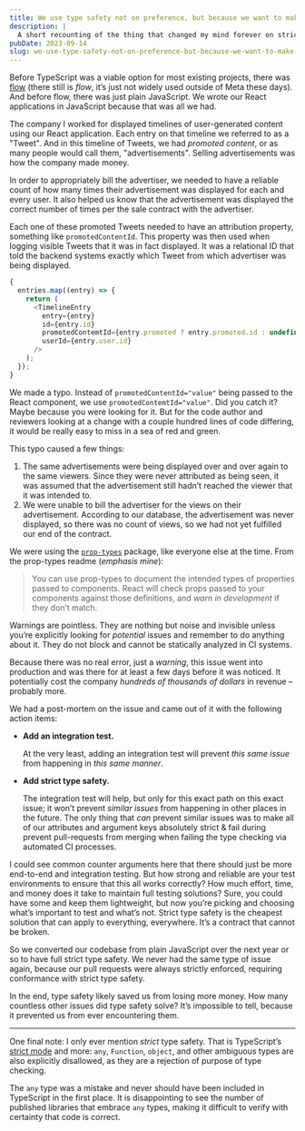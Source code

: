 ```yaml
---
title: We use type safety not on preference, but because we want to make money
description: |
  A short recounting of the thing that changed my mind forever on strict type checking for JavaScript.
pubDate: 2023-09-14
slug: we-use-type-safety-not-on-preference-but-because-we-want-to-make-money
---
```


Before TypeScript was a viable option for most existing projects, there was [flow](https://flow.org/) (there still is _flow_, it’s just not widely used outside of Meta these days). And before flow, there was just plain JavaScript. We wrote our React applications in JavaScript because that was all we had.

The company I worked for displayed timelines of user-generated content using our React application. Each entry on that timeline we referred to as a "Tweet". And in this timeline of Tweets, we had _promoted content_, or as many people would call them, "advertisements". Selling advertisements was how the company made money.

In order to appropriately bill the advertiser, we needed to have a reliable count of how many times their advertisement was displayed for each and every user. It also helped us know that the advertisement was displayed the correct number of times per the sale contract with the advertiser.

Each one of these promoted Tweets needed to have an attribution property, something like `promotedContentId`. This property was then used when logging visible Tweets that it was in fact displayed. It was a relational ID that told the backend systems exactly which Tweet from which advertiser was being displayed.

```js title="src/app/views/Timeline.jsx" caption="Example loop rendering Tweets as “entries” into a timeline." showLineNumbers
{
  entries.map((entry) => {
    return (
      <TimelineEntry
        entry={entry}
        id={entry.id}
        promotedContemtId={entry.promoted ? entry.promoted.id : undefined}
        userId={entry.user.id}
      />
    );
  });
}
```

We made a typo. Instead of `promotedContentId="value"` being passed to the React component, we use `promotedContemtId="value"`. Did you catch it? Maybe because you were looking for it. But for the code author and reviewers looking at a change with a couple hundred lines of code differing, it would be really easy to miss in a sea of red and green.

This typo caused a few things:

1. The same advertisements were being displayed over and over again to the same viewers. Since they were never attributed as being seen, it was assumed that the advertisement still hadn’t reached the viewer that it was intended to.
2. We were unable to bill the advertiser for the views on their advertisement. According to our database, the advertisement was never displayed, so there was no count of views, so we had not yet fulfilled our end of the contract.

We were using the [`prop-types`](https://www.npmjs.com/package/prop-types) package, like everyone else at the time. From the prop-types readme (<em className="text-red-700 dark:text-red-500">emphasis mine</em>):

> You can use prop-types to document the intended types of properties passed to components. React will check props passed to your components against those definitions, and <em className="text-red-700 dark:text-red-500">warn in development</em> if they don’t match.

Warnings are pointless. They are nothing but noise and invisible unless you’re explicitly looking for _potential_ issues and remember to do anything about it. They do not block and cannot be statically analyzed in CI systems.

Because there was no real error, just a _warning_, this issue went into production and was there for at least a few days before it was noticed. It potentially cost the company _hundreds of thousands of dollars_ in revenue – probably more.

We had a post-mortem on the issue and came out of it with the following action items:

- **Add an integration test.**

  At the very least, adding an integration test will prevent _this same issue_ from happening in _this same manner_.

- **Add strict type safety.**

  The integration test will help, but only for this exact path on this exact issue; it won’t prevent _similar issues_ from happening in other places in the future. The only thing that _can_ prevent similar issues was to make all of our attributes and argument keys absolutely strict & fail during prevent pull-requests from merging when failing the type checking via automated CI processes.

I could see common counter arguments here that there should just be more end-to-end and integration testing. But how strong and reliable are your test environments to ensure that this all works correctly? How much effort, time, and money does it take to maintain full testing solutions? Sure, you could have some and keep them lightweight, but now you’re picking and choosing what’s important to test and what’s not. Strict type safety is the cheapest solution that can apply to everything, everywhere. It’s a contract that cannot be broken.

So we converted our codebase from plain JavaScript over the next year or so to have full strict type safety. We never had the same type of issue again, because our pull requests were always strictly enforced, requiring conformance with strict type safety.

In the end, type safety likely saved us from losing more money. How many countless other issues did type safety solve? It’s impossible to tell, because it prevented us from ever encountering them.

---

One final note: I only ever mention _strict_ type safety. That is TypeScript’s [strict mode](https://www.typescriptlang.org/tsconfig#strict) and more: `any`, `Function`, `object`, and other ambiguous types are also explicitly disallowed, as they are a rejection of purpose of type checking.

The `any` type was a mistake and never should have been included in TypeScript in the first place. It is disappointing to see the number of published libraries that embrace `any` types, making it difficult to verify with certainty that code is correct.
